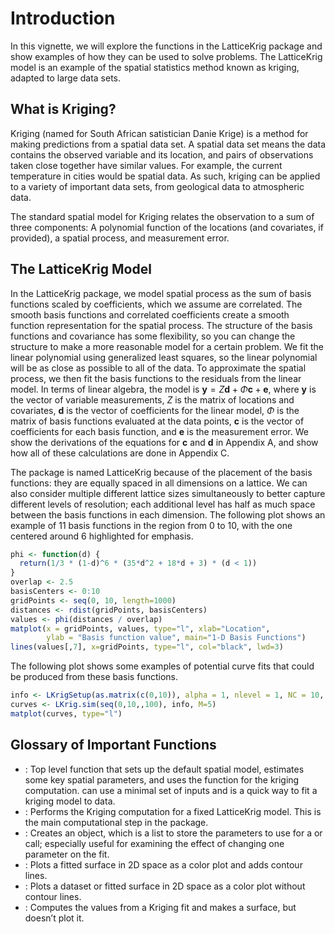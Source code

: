 # Introduction

In this vignette, we will explore the functions in the LatticeKrig package and show examples of how they can be used to solve problems. The LatticeKrig model is an example of the spatial statistics method known as kriging, adapted to large data sets.

## What is Kriging?

Kriging (named for South African satistician Danie Krige) is a method for making predictions from a spatial data set. A spatial data set means the data contains the observed variable and its location, and pairs of observations taken close together have similar values. For example, the current temperature in cities would be spatial data. As such, kriging can be applied to a variety of important data sets, from geological data to atmospheric data.

The standard spatial model for Kriging relates the observation to a sum of three components: A polynomial function of the locations (and covariates, if provided), a spatial process, and measurement error.

## The LatticeKrig Model

In the LatticeKrig package, we model spatial process as the sum of basis functions scaled by coefficients, which we assume are correlated. The smooth basis functions and correlated coefficients create a smooth function representation for the spatial process. The structure of the basis functions and covariance has some flexibility, so you can change the structure to make a more reasonable model for a certain problem. We fit the linear polynomial using generalized least squares, so the linear polynomial will be as close as possible to all of the data. To approximate the spatial process, we then fit the basis functions to the residuals from the linear model. In terms of linear algebra, the model is $\mathbf y = Z \mathbf d + \Phi \mathbf c + \mathbf e$, where $\mathbf y$ is the vector of variable measurements, $Z$ is the matrix of locations and covariates, $\mathbf d$ is the vector of coefficients for the linear model, $\Phi$ is the matrix of basis functions evaluated at the data points, $\mathbf c$ is the vector of coefficients for each basis function, and $\mathbf e$ is the measurement error. We show the derivations of the equations for $\mathbf c$ and $\mathbf d$ in Appendix A, and show how all of these calculations are done in Appendix C.

The package is named LatticeKrig because of the placement of the basis functions: they are equally spaced in all dimensions on a lattice. We can also consider multiple different lattice sizes simultaneously to better capture different levels of resolution; each additional level has half as much space between the basis functions in each dimension. The following plot shows an example of 11 basis functions in the region from 0 to 10, with the one centered around 6 highlighted for emphasis.
```r
phi <- function(d) {
  return(1/3 * (1-d)^6 * (35*d^2 + 18*d + 3) * (d < 1))
}
overlap <- 2.5
basisCenters <- 0:10
gridPoints <- seq(0, 10, length=1000)
distances <- rdist(gridPoints, basisCenters)
values <- phi(distances / overlap)
matplot(x = gridPoints, values, type="l", xlab="Location",
        ylab = "Basis function value", main="1-D Basis Functions")
lines(values[,7], x=gridPoints, type="l", col="black", lwd=3)
```

The following plot shows some examples of potential curve fits that could be produced from these basis functions.

```r
info <- LKrigSetup(as.matrix(c(0,10)), alpha = 1, nlevel = 1, NC = 10, a.wght=2.5)
curves <- LKrig.sim(seq(0,10,,100), info, M=5)
matplot(curves, type="l")
```

## Glossary of Important Functions

* \ttt{LatticeKrig}: Top level function that sets up the default spatial model, estimates some key spatial parameters, and uses the \ttt{LKrig} function for the kriging computation. \ttt{LatticeKrig} can use a minimal set of inputs and is a quick way to fit a kriging model to data.
* \ttt{LKrig}: Performs the Kriging computation for a fixed LatticeKrig model. This is the main computational step in the package.
* \ttt{LKrigSetup}: Creates an \ttt{LKinfo} object, which is a list to store the parameters to use for a \ttt{LatticeKrig} or \ttt{LKrig} call; especially useful for examining the effect of changing one parameter on the fit.
* \ttt{surface}: Plots a fitted surface in 2D space as a color plot and adds contour lines.
* \ttt{image.plot}: Plots a dataset or fitted surface in 2D space as a color plot without contour lines.
* \ttt{predictSurface}: Computes the values from a Kriging fit and makes a surface, but doesn't plot it.
